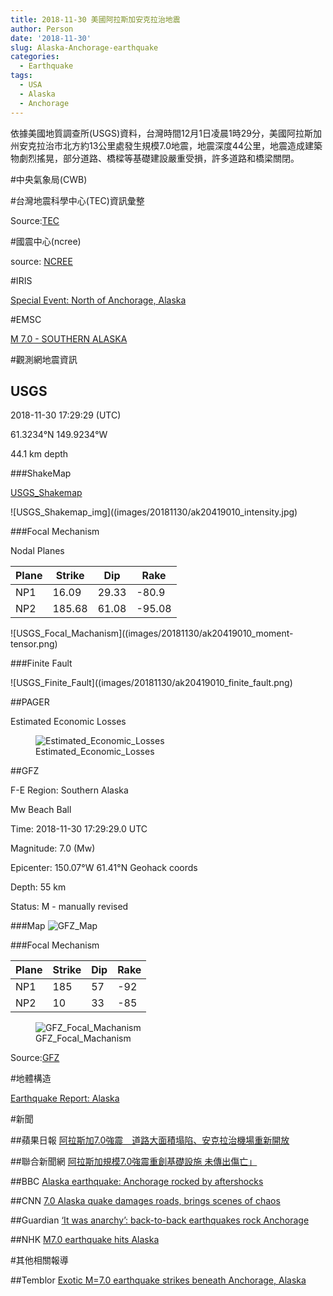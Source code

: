 ```yaml
---
title: 2018-11-30 美國阿拉斯加安克拉治地震
author: Person
date: '2018-11-30'
slug: Alaska-Anchorage-earthquake
categories:
  - Earthquake
tags:
  - USA
  - Alaska
  - Anchorage
---
```


依據美國地質調查所(USGS)資料，台灣時間12月1日凌晨1時29分，美國阿拉斯加州安克拉治市北方約13公里處發生規模7.0地震，地震深度44公里，地震造成建築物劇烈搖晃，部分道路、橋樑等基礎建設嚴重受損，許多道路和橋梁關閉。

#中央氣象局(CWB)

[]()


#台灣地震科學中心(TEC)資訊彙整

[]()


Source:[TEC](http://tec.earth.sinica.edu.tw/new_web/index.php)


#國震中心(ncree)

[]()

source: [NCREE](http://www.ncree.org/)

#IRIS

[Special Event: North of Anchorage, Alaska](https://ds.iris.edu/ds/nodes/dmc/specialevents/2018/11/30/north-of-anchorage-alaska/)


#EMSC

[M 7.0 - SOUTHERN ALASKA](https://www.emsc-csem.org/Earthquake/earthquake.php?id=728965)


#觀測網地震資訊

## USGS

2018-11-30 17:29:29 (UTC)

61.3234°N 149.9234°W

44.1 km depth

###ShakeMap

[USGS_Shakemap](https://earthquake.usgs.gov/earthquakes/eventpage/ak20419010/shakemap/intensity)

![USGS_Shakemap_img]((images/20181130/ak20419010_intensity.jpg)

###Focal Mechanism

Nodal Planes

| Plane | Strike | Dip  | Rake |
| ----- | ------ | ---- | ---- |
| NP1   | 16.09 | 29.33  | -80.9  |
| NP2   | 185.68 | 61.08  | -95.08  |

![USGS_Focal_Machanism]((images/20181130/ak20419010_moment-tensor.png)

###Finite Fault

![USGS_Finite_Fault]((images/20181130/ak20419010_finite_fault.png)

##PAGER

Estimated Economic Losses

![Estimated_Economic_Losses](images/20181130/ak20419010_alertecon.png)


##GFZ

F-E Region:	Southern Alaska	

Mw Beach Ball

Time:	2018-11-30 17:29:29.0 UTC

Magnitude:	7.0 (Mw)

Epicenter:	150.07°W  61.41°N  Geohack coords

Depth:	55 km

Status:	M - manually revised

###Map
![GFZ_Map](images/20181130/gfz2018xltd.jpg)

###Focal Mechanism

| Plane | Strike | Dip  | Rake |
| ----- | ------ | ---- | ---- |
|  NP1  |  185   |  57  |  -92 |
|  NP2  |   10   |  33  |  -85 |


![GFZ_Focal_Machanism](images/20181130/gfz2018rkrd_bb.png)

Source:[GFZ](http://geofon.gfz-potsdam.de/eqinfo/event.php?id=gfz2018xltd)

#地體構造

[Earthquake Report: Alaska](http://earthjay.com/?p=8016)


#新聞

##蘋果日報
[阿拉斯加7.0強震　道路大面積塌陷、安克拉治機場重新開放](https://tw.appledaily.com/new/realtime/20181201/1476397/)

##聯合新聞網
[阿拉斯加規模7.0強震重創基礎設施 未傳出傷亡」](https://udn.com/news/story/6809/3512066)

##BBC
[Alaska earthquake: Anchorage rocked by aftershocks](https://www.bbc.com/news/world-us-canada-46403405)

##CNN
[7.0 Alaska quake damages roads, brings scenes of chaos](https://edition.cnn.com/2018/11/30/us/alaska-earthquake/index.html)

##Guardian
['It was anarchy': back-to-back earthquakes rock Anchorage](https://www.theguardian.com/us-news/2018/nov/30/anchorage-alaska-earthquakes-damage-tsunami-warning)

##NHK
[M7.0 earthquake hits Alaska](https://www3.nhk.or.jp/nhkworld/en/news/20181201_11/)


#其他相關報導

##Temblor
[Exotic M=7.0 earthquake strikes beneath Anchorage, Alaska](http://temblor.net/earthquake-insights/exotic-m7-0-earthquake-strikes-beneath-anchorage-alaska-8010/)

